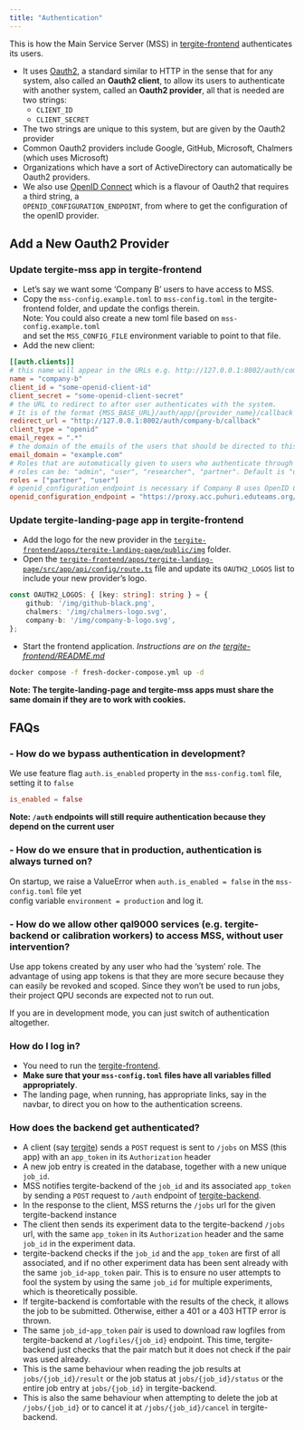 ```yaml
---
title: "Authentication"
---
```


This is how the Main Service Server (MSS) in [tergite-frontend](https://github.com/tergite/tergite-frontend) 
authenticates its users.

- It uses [Oauth2](https://oauth.net/2/), a standard similar to HTTP in the sense that for any system,
  also called an **Oauth2 client**, to allow its users to authenticate with another system,
  called an **Oauth2 provider**, all that is needed are two strings:
  - `CLIENT_ID`
  - `CLIENT_SECRET`
- The two strings are unique to this system, but are given by the Oauth2 provider
- Common Oauth2 providers include Google, GitHub, Microsoft, Chalmers (which uses Microsoft)
- Organizations which have a sort of ActiveDirectory can automatically be Oauth2 providers.
- We also use [OpenID Connect](https://openid.net/developers/how-connect-works/) which is a flavour of Oauth2 that requires a third string, a  
  `OPENID_CONFIGURATION_ENDPOINT`, from where to get the configuration of the openID provider.

## Add a New Oauth2 Provider

### Update tergite-mss app in tergite-frontend

- Let's say we want some 'Company B' users to have access to MSS.
- Copy the `mss-config.example.toml` to `mss-config.toml` in the tergite-frontend folder, and update the configs therein.  
  Note: You could also create a new toml file based on `mss-config.example.toml`  
  and set the `MSS_CONFIG_FILE` environment variable to point to that file.
- Add the new client:

```toml
[[auth.clients]]
# this name will appear in the URLs e.g. http://127.0.0.1:8002/auth/company-b/...
name = "company-b"
client_id = "some-openid-client-id"
client_secret = "some-openid-client-secret"
# the URL to redirect to after user authenticates with the system.
# It is of the format {MSS_BASE_URL}/auth/app/{provider_name}/callback
redirect_url = "http://127.0.0.1:8002/auth/company-b/callback"
client_type = "openid"
email_regex = ".*"
# the domain of the emails of the users that should be directed to this auth client
email_domain = "example.com"
# Roles that are automatically given to users who authenticate through Company B
# roles can be: "admin", "user", "researcher", "partner". Default is "user".
roles = ["partner", "user"]
# openid_configuration_endpoint is necessary if Company B uses OpenID Connect, otherwise ignore.
openid_configuration_endpoint = "https://proxy.acc.puhuri.eduteams.org/.well-known/openid-configuration"
```

### Update tergite-landing-page app in tergite-frontend

- Add the logo for the new provider in the [`tergite-frontend/apps/tergite-landing-page/public/img`](https://github.com/tergite/tergite-frontend/tree/main/apps/tergite-landing-page/public/img) folder.
- Open the [`tergite-frontend/apps/tergite-landing-page/src/app/api/config/route.ts`](https://github.com/tergite/tergite-frontend/tree/main/apps/tergite-landing-page/src/app/api/config/route.ts) file and update its `OAUTH2_LOGOS` list to include your new provider's logo.

```typescript
const OAUTH2_LOGOS: { [key: string]: string } = {
	github: '/img/github-black.png',
	chalmers: '/img/chalmers-logo.svg',
	company-b: '/img/company-b-logo.svg',
};
```

- Start the frontend application.
  _Instructions are on the [tergite-frontend/README.md](https://github.com/tergite/tergite-frontend/blob/main/README.md)_

```zsh
docker compose -f fresh-docker-compose.yml up -d
```

  **Note: The tergite-landing-page and tergite-mss apps must share the same domain if they are to work with cookies.**

## FAQs

### - How do we bypass authentication in development?

We use feature flag `auth.is_enabled` property in the `mss-config.toml` file, setting it to `false`

```toml
is_enabled = false
```

**Note: `/auth` endpoints will still require authentication because they depend on the current user**

### - How do we ensure that in production, authentication is always turned on?

On startup, we raise a ValueError when `auth.is_enabled = false` in the `mss-config.toml` file yet  
config variable `environment = production` and log it.

### - How do we allow other qal9000 services (e.g. tergite-backend or calibration workers) to access MSS, without user intervention?

Use app tokens created by any user who had the 'system' role.
The advantage of using app tokens is that they are more secure because they can easily be revoked and scoped.
Since they won't be used to run jobs, their project QPU seconds are expected not to run out.

If you are in development mode, you can just switch of authentication altogether.

### How do I log in?

- You need to run the [tergite-frontend](https://github.com/tergite/tergite-frontend).
- **Make sure that your `mss-config.toml` files have all variables filled appropriately**.
- The landing page, when running, has appropriate links, say in the navbar, to direct you on how to the authentication screens.

### How does the backend get authenticated?

- A client (say [tergite](https://github.com/tergite/tergite)) sends a `POST`
  request is sent to `/jobs` on MSS (this app) with an `app_token` in its `Authorization` header
- A new job entry is created in the database, together with a new unique `job_id`.
- MSS notifies tergite-backend of the `job_id` and its associated `app_token` by sending a `POST` request to `/auth` endpoint
  of [tergite-backend](https://github.com/tergite/tergite-backend).
- In the response to the client, MSS returns the `/jobs` url for the given tergite-backend instance
- The client then sends its experiment data to the tergite-backend `/jobs` url, with the same `app_token` in
  its `Authorization` header and the same `job_id` in the experiment data.
- tergite-backend checks if the `job_id` and the `app_token` are first of all associated, and if no other experiment data has
  been sent already with the same `job_id`-`app_token` pair. This is to ensure no user attempts to fool the system
  by using the same `job_id` for multiple experiments, which is theoretically possible.
- If tergite-backend is comfortable with the results of the check, it allows the job to be submitted. Otherwise, either a 401
  or a 403 HTTP error is thrown.
- The same `job_id`-`app_token` pair is used to download raw logfiles from tergite-backend at `/logfiles/{job_id}` endpoint.
  This time, tergite-backend just checks that the pair match but it does not check if the pair was used already.
- This is the same behaviour when reading the job results at `jobs/{job_id}/result`
  or the job status at `jobs/{job_id}/status` or the entire job entry at `jobs/{job_id}` in tergite-backend.
- This is also the same behaviour when attempting to delete the job at `/jobs/{job_id}` or to cancel it at
  `/jobs/{job_id}/cancel` in tergite-backend.

